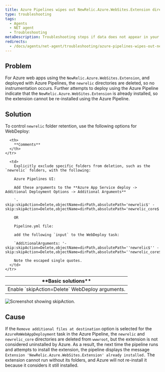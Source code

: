 ```yaml
---
title: Azure Pipelines wipes out NewRelic.Azure.WebSites.Extension directories
type: troubleshooting
tags:
  - Agents
  - NET agent
  - Troubleshooting
metaDescription: Troubleshooting steps if data does not appear in your app after you installed the New Relic .NET agent.
redirects:
  - /docs/agents/net-agent/troubleshooting/azure-pipelines-wipes-out-newrelicazurewebsitesextension-directories
---
```


## Problem

For Azure web apps using the `NewRelic.Azure.WebSites.Extension`, and deployed with Azure Pipelines, the `newrelic` directories are deleted, so no instrumentation occurs. Further attempts to deploy using the Azure Pipeline indicate that the `NewRelic.Azure.WebSites.Extension` is already installed, so the extension cannot be re-installed using the Azure Pipeline.

## Solution

To control `newrelic` folder retention, use the following options for WebDeploy:

<table>
  <thead>
    <tr>
      <th>
        **Basic solutions**
      </th>

      <th>
        **Comments**
      </th>
    </tr>
  </thead>

  <tbody>
    <tr>
      <td>
        Enable `skipAction=Delete` WebDeploy arguments.
      </td>

      <td>
        Explicitly exclude specific folders from deletion, such as the `newrelic` folders, with the following:

        Azure Pipelines UI:

        Add these arguments to the **Azure App Service deploy -> Additional Deployment Options -> Additional Arguments**

        `-skip:skipAction=Delete,objectName=dirPath,absolutePath='newrelic$' -skip:skipAction=Delete,objectName=dirPath,absolutePath='newrelic_core$'`

        OR

        Pipeline.yml file:

        add the following `input` to the WebDeploy task:

        `AdditionalArguments: '-skip:skipAction=Delete,objectName=dirPath,absolutePath=''newrelic$'' -skip:skipAction=Delete,objectName=dirPath,absolutePath=''newrelic_core$'''`

        Note the escaped single quotes.
      </td>
    </tr>
  </tbody>
</table>

![Screenshot showing skipAction.](./images/azure-pipeline.png "azure-pipeline.png")

## Cause

If the `Remove additional files at destination` option is selected for the `AzureRmWebAppDeployment` task in the Azure Pipeline, the `newrelic` and `newrelic_core` directories are deleted from `wwwroot`, but the extension is not considered uninstalled by Azure. As a result, the next time the pipeline runs and attempts to install the extension, the pipeline displays the message `Extension 'NewRelic.Azure.WebSites.Extension' already installed.` The extension cannot run without its folders, and Azure will not re-install it because it considers it still installed.
